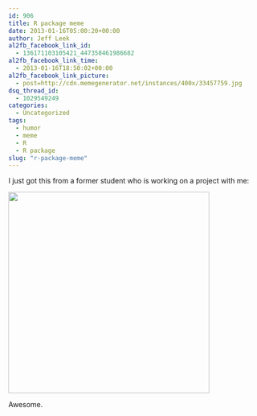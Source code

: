 ```yaml
---
id: 906
title: R package meme
date: 2013-01-16T05:00:20+00:00
author: Jeff Leek
al2fb_facebook_link_id:
  - 136171103105421_447358461986682
al2fb_facebook_link_time:
  - 2013-01-16T18:50:02+00:00
al2fb_facebook_link_picture:
  - post=http://cdn.memegenerator.net/instances/400x/33457759.jpg
dsq_thread_id:
  - 1029549249
categories:
  - Uncategorized
tags:
  - humor
  - meme
  - R
  - R package
slug: "r-package-meme"
---
```

I just got this from a former student who is working on a project with me:

<img class="alignnone" style="font-size: 16px;" alt="" src="http://cdn.memegenerator.net/instances/400x/33457759.jpg" width="400" height="400" />

Awesome.

&nbsp;

&nbsp;
